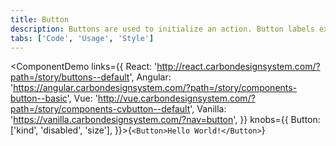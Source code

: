 ```yaml
---
title: Button
description: Buttons are used to initialize an action. Button labels express what action will occur when the user interacts with it.```
tabs: ['Code', 'Usage', 'Style']
---
```


<ComponentDemo
  links={{
    React: 'http://react.carbondesignsystem.com/?path=/story/buttons--default',
    Angular:
      'https://angular.carbondesignsystem.com/?path=/story/components-button--basic',
    Vue:
      'http://vue.carbondesignsystem.com/?path=/story/components-cvbutton--default',
    Vanilla: 'https://vanilla.carbondesignsystem.com/?nav=button',
  }}
  knobs={{
    Button: ['kind', 'disabled', 'size'],
  }}>{`<Button>Hello World!</Button>`}</ComponentDemo>
